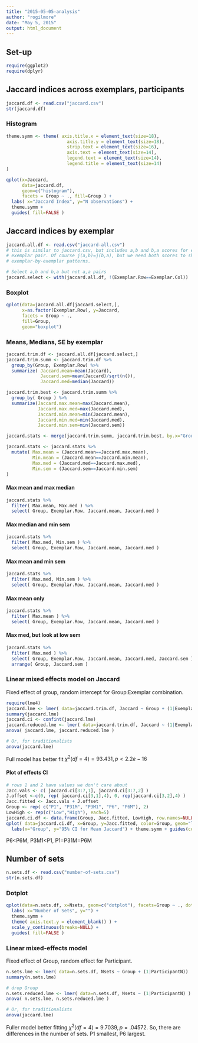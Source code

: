 ```yaml
---
title: "2015-05-05-analysis"
author: "rogilmore"
date: "May 5, 2015"
output: html_document
---
```


## Set-up

```r
require(ggplot2)
require(dplyr)
```

## Jaccard indices across exemplars, participants

```r
jaccard.df <- read.csv("jaccard.csv")
str(jaccard.df)
```

### Histogram
```r
theme.symm <- theme( axis.title.x = element_text(size=18),
                       axis.title.y = element_text(size=18),
                       strip.text = element_text(size=16),
                       axis.text = element_text(size=14),
                       legend.text = element_text(size=14),
                       legend.title = element_text(size=14)
)

qplot(x=Jaccard, 
      data=jaccard.df, 
      geom=c("histogram"), 
      facets = Group ~ ., fill=Group ) + 
  labs( x="Jaccard Index", y="N observations") +
  theme.symm +
  guides( fill=FALSE )
```

## Jaccard indices by exemplar

```r
jaccard.all.df <- read.csv("jaccard-all.csv")
# this is similar to jaccard.csv, but includes a,b and b,a scores for each
# exemplar pair. Of course j(a,b)=j(b,a), but we need both scores to show 
# exemplar-by-exemplar patterns.

# Select a,b and b,a but not a,a pairs
jaccard.select <- with(jaccard.all.df, !(Exemplar.Row==Exemplar.Col))
```

### Boxplot

```r
qplot(data=jaccard.all.df[jaccard.select,],
      x=as.factor(Exemplar.Row), y=Jaccard,
      facets = Group ~ .,
      fill=Group, 
      geom="boxplot")
```

### Means, Medians, SE by exemplar
```r
jaccard.trim.df <- jaccard.all.df[jaccard.select,]
jaccard.trim.summ <- jaccard.trim.df %>%
  group_by(Group, Exemplar.Row) %>%
  summarize( Jaccard.mean=mean(Jaccard),
             Jaccard.sem=mean(Jaccard)/sqrt(n()),
             Jaccard.med=median(Jaccard))

jaccard.trim.best <- jaccard.trim.summ %>%
  group_by( Group ) %>%
  summarize(Jaccard.max.mean=max(Jaccard.mean),
            Jaccard.max.med=max(Jaccard.med),
            Jaccard.min.mean=min(Jaccard.mean),
            Jaccard.min.med=min(Jaccard.med),
            Jaccard.min.sem=min(Jaccard.sem))

jaccard.stats <- merge(jaccard.trim.summ, jaccard.trim.best, by.x="Group", by.y="Group")

jaccard.stats <- jaccard.stats %>%
  mutate( Max.mean = (Jaccard.mean==Jaccard.max.mean), 
          Min.mean = (Jaccard.mean==Jaccard.min.mean),
          Max.med = (Jaccard.med==Jaccard.max.med),
          Min.sem = (Jaccard.sem==Jaccard.min.sem)
)
```


#### Max mean and max median
```r
jaccard.stats %>%
  filter( Max.mean, Max.med ) %>%
  select( Group, Exemplar.Row, Jaccard.mean, Jaccard.med )
```

#### Max median and min sem
```r
jaccard.stats %>%
  filter( Max.med, Min.sem ) %>%
  select( Group, Exemplar.Row, Jaccard.mean, Jaccard.med )
```

#### Max mean and min sem
```r
jaccard.stats %>%
  filter( Max.med, Min.sem ) %>%
  select( Group, Exemplar.Row, Jaccard.mean, Jaccard.med )
```

#### Max mean only
```r
jaccard.stats %>%
  filter( Max.mean ) %>%
  select( Group, Exemplar.Row, Jaccard.mean, Jaccard.med )
```

#### Max med, but look at low sem
```r
jaccard.stats %>%
  filter( Max.med ) %>%
  select( Group, Exemplar.Row, Jaccard.mean, Jaccard.med, Jaccard.sem ) %>%
  arrange( Group, Jaccard.sem )
```

### Linear mixed effects model on Jaccard

Fixed effect of group, random intercept for Group:Exemplar combination.

```r
require(lme4)
jaccard.lme <- lmer( data=jaccard.trim.df, Jaccard ~ Group + (1|Exemplar.Row:Group))
summary(jaccard.lme)
jaccard.ci <- confint(jaccard.lme)
jaccard.reduced.lme <- lmer( data=jaccard.trim.df, Jaccard ~ (1|Exemplar.Row:Group))
anova( jaccard.lme, jaccard.reduced.lme )

# Or, for traditionalists
anova(jaccard.lme)
```

Full model has better fit $\chi^{2}(df=4)=93.431, p<2.2e-16$

#### Plot of effects CI
```r
# rows 1 and 2 have values we don't care about
Jacc.vals <- c( jaccard.ci[3:7,1], jaccard.ci[3:7,2] )
J.offset <-c(0, rep( jaccard.ci[3,1],4), 0, rep(jaccard.ci[3,2],4) )
Jacc.fitted <- Jacc.vals + J.offset
Group <- rep( c("P1", "P31M", "P3M1", "P6", "P6M"), 2)
LowHigh <- rep(c("Low","High"), each=5)
jaccard.ci.df <- data.frame(Group, Jacc.fitted, LowHigh, row.names=NULL)
qplot( data=jaccard.ci.df, x=Group, y=Jacc.fitted, color=Group, geom="line", group=Group) +
  labs(x="Group", y="95% CI for Mean Jaccard") + theme.symm + guides(color=FALSE)
```

P6<P6M, P3M1<P1, P1=P31M=P6M

## Number of sets

```r
n.sets.df <- read.csv("number-of-sets.csv")
str(n.sets.df)
```

### Dotplot
```r
qplot(data=n.sets.df, x=Nsets, geom=c("dotplot"), facets=Group ~ ., dotsize=.7, fill=Group ) +
  labs( x="Number of Sets", y="") +
  theme.symm +
  theme( axis.text.y = element_blank() ) +
  scale_y_continuous(breaks=NULL) +
  guides( fill=FALSE )
```

### Linear mixed-effects model

Fixed effect of Group, random effect for Participant.

```r
n.sets.lme <- lmer( data=n.sets.df, Nsets ~ Group + (1|ParticipantN))
summary(n.sets.lme)

# drop Group
n.sets.reduced.lme <- lmer( data=n.sets.df, Nsets ~ (1|ParticipantN) )
anova( n.sets.lme, n.sets.reduced.lme )

# Or, for traditionalists
anova(jaccard.lme)
```

Fuller model better fitting $\chi^{2}(df=4)=9.7039, p=.04572$. So, there are differences in the number of sets. P1 smallest, P6 largest.
